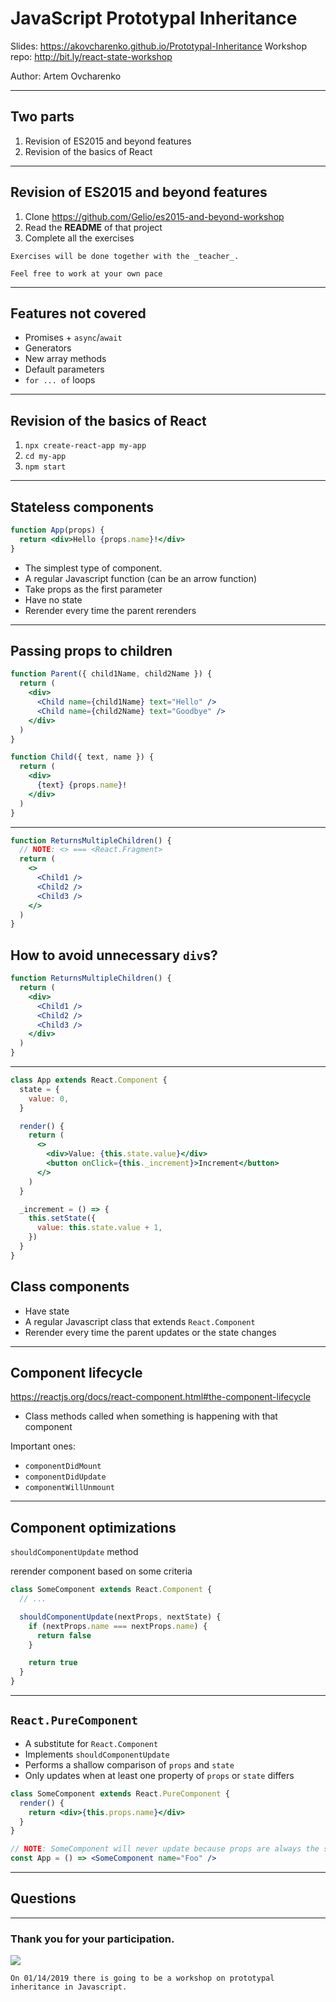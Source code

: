 

<Head>
  <title>JavaScript Prototypal Inheritance</title>
</Head>

# JavaScript Prototypal Inheritance

Slides: https://akovcharenko.github.io/Prototypal-Inheritance
Workshop repo: http://bit.ly/react-state-workshop

Author: Artem Ovcharenko

---

## Two parts

1. Revision of ES2015 and beyond features
2. Revision of the basics of React

---

## Revision of ES2015 and beyond features

1. Clone
   https://github.com/Gelio/es2015-and-beyond-workshop
2. Read the **README** of that project
3. Complete all the exercises

```notes
Exercises will be done together with the _teacher_.

Feel free to work at your own pace
```

---

## Features not covered

- Promises + `async`/`await`
- Generators
- New array methods
- Default parameters
- `for ... of` loops

---

## Revision of the basics of React

1. `npx create-react-app my-app`
2. `cd my-app`
3. `npm start`

---

## Stateless components

```jsx
function App(props) {
  return <div>Hello {props.name}!</div>
}
```

- The simplest type of component.
- A regular Javascript function (can be an arrow function)
- Take props as the first parameter
- Have no state
- Rerender every time the parent rerenders

---

## Passing props to children

```jsx
function Parent({ child1Name, child2Name }) {
  return (
    <div>
      <Child name={child1Name} text="Hello" />
      <Child name={child2Name} text="Goodbye" />
    </div>
  )
}

function Child({ text, name }) {
  return (
    <div>
      {text} {props.name}!
    </div>
  )
}
```

---


```jsx
function ReturnsMultipleChildren() {
  // NOTE: <> === <React.Fragment>
  return (
    <>
      <Child1 />
      <Child2 />
      <Child3 />
    </>
  )
}
```

## How to avoid unnecessary `div`s?

```jsx
function ReturnsMultipleChildren() {
  return (
    <div>
      <Child1 />
      <Child2 />
      <Child3 />
    </div>
  )
}
```

---


```jsx
class App extends React.Component {
  state = {
    value: 0,
  }

  render() {
    return (
      <>
        <div>Value: {this.state.value}</div>
        <button onClick={this._increment}>Increment</button>
      </>
    )
  }

  _increment = () => {
    this.setState({
      value: this.state.value + 1,
    })
  }
}
```

## Class components

- Have state
- A regular Javascript class that extends `React.Component`
- Rerender every time the parent updates or the state changes

---

## Component lifecycle

https://reactjs.org/docs/react-component.html#the-component-lifecycle

- Class methods called when something is happening with that component

Important ones:

- `componentDidMount`
- `componentDidUpdate`
- `componentWillUnmount`

---

## Component optimizations

`shouldComponentUpdate` method

rerender component based on some criteria

```jsx
class SomeComponent extends React.Component {
  // ...

  shouldComponentUpdate(nextProps, nextState) {
    if (nextProps.name === nextProps.name) {
      return false
    }

    return true
  }
}
```

---

## `React.PureComponent`

- A substitute for `React.Component`
- Implements `shouldComponentUpdate`
- Performs a shallow comparison of `props` and `state`
- Only updates when at least one property of `props` or `state` differs

```jsx
class SomeComponent extends React.PureComponent {
  render() {
    return <div>{this.props.name}</div>
  }
}

// NOTE: SomeComponent will never update because props are always the same
const App = () => <SomeComponent name="Foo" />
```

---

## Questions

---

### Thank you for your participation.

<ImageWithLabel label="Jak żyć na froncie?">
  <img src="./static/logo-jak-zyc-na-froncie.png" />
</ImageWithLabel>

```notes
On 01/14/2019 there is going to be a workshop on prototypal inheritance in Javascript.
```